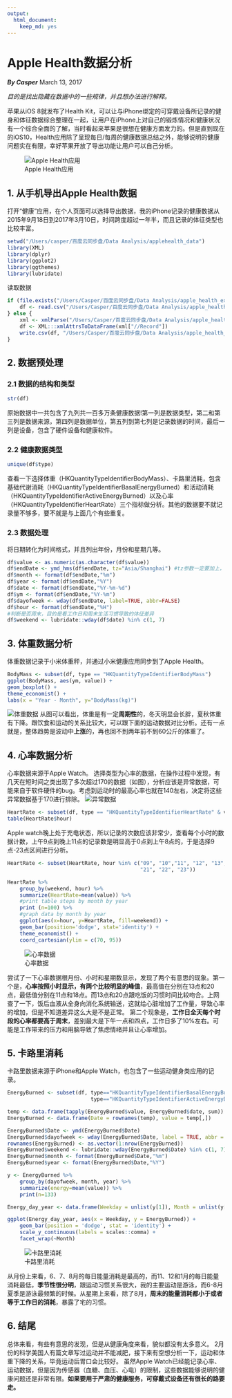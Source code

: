 ```yaml
---
output: 
  html_document: 
    keep_md: yes
---
```

Apple Health数据分析
========================================================
***By Casper***
March 13, 2017

*目的是找出隐藏在数据中的一些规律，并且想办法进行解释。*

苹果从iOS 8就发布了Health Kit，可以让与iPhone绑定的可穿戴设备所记录的健身和体征数据综合整理在一起，让用户在iPhone上对自己的锻炼情况和健康状况有一个综合全面的了解，当时看起来苹果是很想在健康方面发力的。但是直到现在的iOS10，Health应用除了呈现每日/每周的健康数据总结之外，能够说明的健康问题实在有限，幸好苹果开放了导出功能让用户可以自己分析。

![Apple Health应用](apple health.PNG)

## 1. 从手机导出Apple Health数据
打开“健康”应用，在个人页面可以选择导出数据，我的iPhone记录的健康数据从2015年9月18日到2017年3月10日，时间跨度超过一年半，而且记录的体征类型也比较丰富。

```r
setwd("/Users/casper/百度云同步盘/Data Analysis/applehealth_data")
library(XML)
library(dplyr)
library(ggplot2)
library(ggthemes)
library(lubridate)
```

读取数据
```r
if (file.exists("/Users/Casper/百度云同步盘/Data Analysis/apple_health_export/data.csv")){
    df <- read.csv("/Users/Casper/百度云同步盘/Data Analysis/apple_health_export/data.csv")
} else {
    xml <- xmlParse("/Users/Casper/百度云同步盘/Data Analysis/apple_health_export/导出.xml")
    df <- XML:::xmlAttrsToDataFrame(xml["//Record"])
    write.csv(df, "/Users/Casper/百度云同步盘/Data Analysis/apple_health_export/data.csv")
}
```

## 2. 数据预处理
### 2.1 数据的结构和类型
```r
str(df)
```
原始数据中一共包含了九列共一百多万条健康数据!第一列是数据类型，第二和第三列是数据来源，第四列是数据单位，第五列到第七列是记录数据的时间，最后一列是设备，包含了硬件设备和健康软件。

### 2.2 健康数据类型
```r
unique(df$type)
```
查看一下选择体重（HKQuantityTypeIdentifierBodyMass）、卡路里消耗，包含基础代谢消耗（HKQuantityTypeIdentifierBasalEnergyBurned）和活动消耗（HKQuantityTypeIdentifierActiveEnergyBurned）以及心率（HKQuantityTypeIdentifierHeartRate）三个指标做分析。其他的数据要不就记录量不够多，要不就是与上面几个有些重复。

### 2.3 数据处理
将日期转化为时间格式，并且列出年份，月份和星期几等。
```r
df$value <- as.numeric(as.character(df$value))
df$endDate <- ymd_hms(df$endDate, tz="Asia/Shanghai") #tz参数一定要加上，不加上会以UTC时间计算
df$month <- format(df$endDate,"%m")
df$year <- format(df$endDate,"%Y")
df$date <- format(df$endDate,"%Y-%m-%d")
df$ym <- format(df$endDate,"%Y-%m")
df$dayofweek <- wday(df$endDate, label=TRUE, abbr=FALSE)
df$hour <- format(df$endDate,"%H")
#判断是否周末，目的是看工作日和周末生活习惯导致的体征差异
df$weekend <- lubridate::wday(df$date) %in% c(1, 7)
```

## 3. 体重数据分析
体重数据记录于小米体重秤，并通过小米健康应用同步到了Apple Health。
```r
BodyMass <- subset(df, type == "HKQuantityTypeIdentifierBodyMass")
ggplot(BodyMass, aes(ym, value)) + 
geom_boxplot() +
theme_economist() + 
labs(x = "Year - Month", y="BodyMass(kg)")
```
![体重数据](BodyMass.JPG)
从图可以看出，体重是有一定**周期性**的，冬天明显会长胖，夏秋体重有下降。跟饮食和运动的关系比较大，可以跟下面的运动数据对比分析。还有一点就是，整体趋势是波动中**上涨**的，再也回不到两年前不到60公斤的体重了。

## 4. 心率数据分析
心率数据来源于Apple Watch。
选择类型为心率的数据，在操作过程中发现，有几天在短时间之类出现了多次超过170的数据（如图），分析应该是异常数据，可能来自于软件硬件的bug。考虑到运动时的最高心率也就在140左右，决定将这些异常数据基于170进行排除。
![异常数据](heartrate.jpg)
```r
HeartRate <- subset(df, type == "HKQuantityTypeIdentifierHeartRate" & value < 170)
table(HeartRate$hour)
```
Apple watch晚上处于充电状态，所以记录的次数应该非常少，查看每个小时的数据计数，上午9点到晚上11点的记录数是明显高于0点到上午8点的，于是选择9点-23点区间进行分析。
```r
HeartRate <- subset(HeartRate, hour %in% c("09", "10","11", "12", "13", "14", "15", "16", "17", "18", "19", "20",
                                           "21", "22", "23"))

HeartRate %>%
    group_by(weekend, hour) %>%
    summarize(HeartRate=mean(value)) %>%
    #print table steps by month by year
    print (n=100) %>%
    #graph data by month by year
    ggplot(aes(x=hour, y=HeartRate, fill=weekend)) + 
    geom_bar(position='dodge', stat='identity') +
    theme_economist() + 
    coord_cartesian(ylim = c(70, 95))
```
![心率数据](heart_rate.JPG)

尝试了一下心率数据根月份、小时和星期数显示，发现了两个有意思的现象。第一个是，**心率按照小时显示，有两个比较明显的峰值**，最高值在分别在13点和20点，最低值分别在11点和18点。而13点和20点跟吃饭的习惯时间比较吻合。上网查了一下，饭后血液从全身向消化系统输送，这就给心脏增加了工作量，导致心率的增加，但是不知道差异这么大是不是正常。
第二个现象是，**工作日全天每个时段的心率都要高于周末**，差别最大是下午一点和四点，工作日多了10%左右。可能是工作带来的压力和用脑导致了焦虑情绪并且让心率增加。

## 5. 卡路里消耗
卡路里数据来源于iPhone和Apple Watch，也包含了一些运动健身类应用的记录。
```r
EnergyBurned <- subset(df, type=="HKQuantityTypeIdentifierBasalEnergyBurned"|
                           type=="HKQuantityTypeIdentifierActiveEnergyBurned")

temp <- data.frame(tapply(EnergyBurned$value, EnergyBurned$date, sum))
EnergyBurned <- data.frame(Date = rownames(temp), value = temp[,])

EnergyBurned$Date <- ymd(EnergyBurned$Date)
EnergyBurned$dayofweek <- wday(EnergyBurned$Date, label = TRUE, abbr = TRUE)
rownames(EnergyBurned) <- as.vector(1:nrow(EnergyBurned))
EnergyBurned$weekend <- lubridate::wday(EnergyBurned$Date) %in% c(1, 7)
EnergyBurned$month <- format(EnergyBurned$Date,"%m")
EnergyBurned$year <- format(EnergyBurned$Date,"%Y")

y <- EnergyBurned %>%
    group_by(dayofweek, month, year) %>%
    summarize(energy=mean(value)) %>%
    print(n=133)

Energy_day_year <- data.frame(Weekday = unlist(y[1]), Month = unlist(y[2]), EnergyBurned = unlist(y[4]))

ggplot(Energy_day_year, aes(x = Weekday, y = EnergyBurned)) + 
    geom_bar(position = 'dodge', stat = 'identity') +
    scale_y_continuous(labels = scales::comma) +
    facet_wrap(~Month)
```
![卡路里消耗](energy.JPG)

从月份上来看，6、7、8月的每日能量消耗是最高的，而11、12和1月的每日能量消耗最低，**季节性很分明**，跟运动习惯关系很大，我的主要运动是游泳，而6-8月夏季是游泳最频繁的时候。从星期上来看，除了8月，**周末的能量消耗都小于或者等于工作日的消耗**，暴露了宅的习惯。

## 6. 结尾
总体来看，有些有意思的发现，但是从健康角度来看，貌似都没有太多意义。
2月份的科学美国人有篇文章写过运动并不能减肥，接下来有空想分析一下，运动和体重下降的关系，毕竟运动后胃口会比较好。
虽然Apple Watch已经能记录心率、运动数据，但是因为传感器（血糖、血压、心电）的限制，这些数据能够说明的健康问题还是非常有限。**如果要用于严肃的健康服务，可穿戴式设备还有很长的路要走。**
